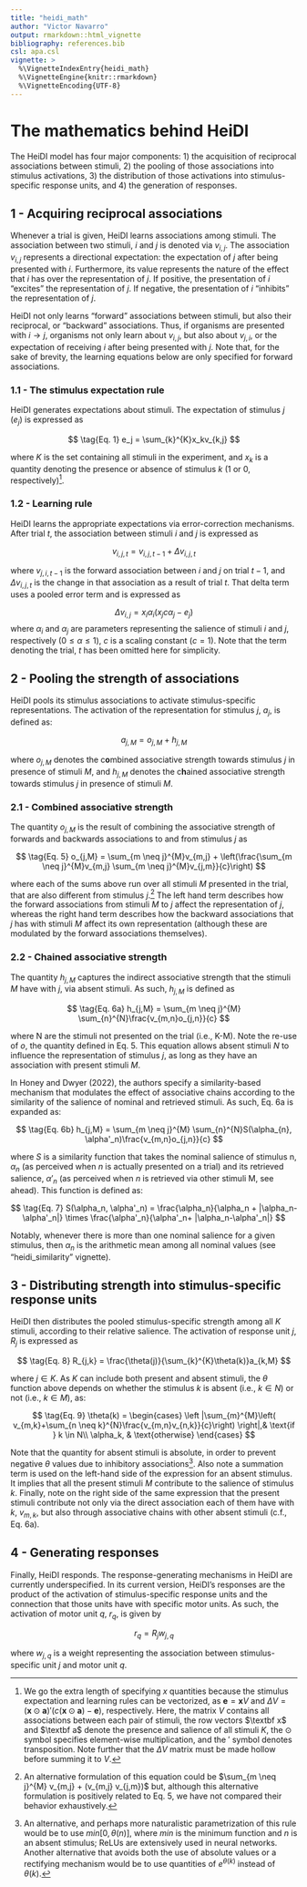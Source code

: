 ---
title: "heidi_math"
author: "Victor Navarro"
output: rmarkdown::html_vignette
bibliography: references.bib
csl: apa.csl
vignette: >
  %\VignetteIndexEntry{heidi_math}
  %\VignetteEngine{knitr::rmarkdown}
  %\VignetteEncoding{UTF-8}
---

# The mathematics behind HeiDI

The HeiDI model has four major components: 1) the acquisition of reciprocal associations between stimuli, 2) the pooling of those associations into stimulus activations, 3) the distribution of those activations into stimulus-specific response units, and 4) the generation of responses.

## 1 - Acquiring reciprocal associations

Whenever a trial is given, HeiDI learns associations among stimuli. The association between two stimuli, $i$ and $j$ is denoted via $v_{i,j}$. The association $v_{i,j}$ represents a directional expectation: the expectation of $j$ after being presented with $i$. Furthermore, its value represents the nature of the effect that $i$ has over the representation of $j$. If positive, the presentation of $i$ "excites" the representation of $j$. If negative, the presentation of $i$ "inhibits" the representation of $j$.

HeiDI not only learns "forward" associations between stimuli, but also their reciprocal, or "backward" associations. Thus, if organisms are presented with $i \rightarrow j$, organisms not only learn about $v_{i,j}$, but also about $v_{j, i}$, or the expectation of receiving $i$ after being presented with $j$. Note that, for the sake of brevity, the learning equations below are only specified for forward associations.

### 1.1 - The stimulus expectation rule

HeiDI generates expectations about stimuli. The expectation of stimulus $j$ ($e_j$) is expressed as 

$$
\tag{Eq. 1}
e_j  = \sum_{k}^{K}x_kv_{k,j}
$$

where $K$ is the set containing all stimuli in the experiment, and $x_k$ is a quantity denoting the presence or absence of stimulus $k$ (1 or 0, respectively)[^note1].

### 1.2 - Learning rule

HeiDI learns the appropriate expectations via error-correction mechanisms. After trial $t$, the association between stimuli $i$ and $j$ is expressed as

$$
\tag{Eq. 2}
v_{i,j, t} = v_{i,j, t-1} + \Delta v_{i,j, t}
$$

where $v_{j,i, t-1}$ is the forward association between $i$ and $j$ on trial $t-1$, and $\Delta v_{i,j, t}$ is the change in that association as a result of trial $t$. That delta term uses a pooled error term and is expressed as

$$
\tag{Eq. 3}
\Delta v_{i,j} = x_i\alpha_i(x_jc\alpha_j - e_j)
$$
where $\alpha_i$ and $\alpha_j$ are parameters representing the salience of stimuli $i$ and $j$, respectively ($0 \le \alpha \le 1$), $c$ is a scaling constant ($c = 1$). Note that the term denoting the trial, $t$ has been  omitted here for simplicity.

## 2 - Pooling the strength of associations

HeiDI pools its stimulus associations to activate stimulus-specific representations. The activation of the representation for stimulus $j$, $a_j$, is defined as:

$$
\tag{Eq. 4}
a_{j,M} = o_{j,M} + h_{j,M}
$$

where $o_{j,M}$ denotes the c**o**mbined associative strength towards stimulus $j$ in presence of stimuli $M$, and $h_{j,M}$ denotes the c**h**ained associative strength towards stimulus $j$ in presence of stimuli $M$. 

### 2.1 - Combined associative strength

The quantity $o_{j,M}$ is the result of combining the associative strength of forwards and backwards associations to and from stimulus $j$ as

$$
\tag{Eq. 5}
o_{j,M} = \sum_{m \neq j}^{M}v_{m,j} + \left(\frac{\sum_{m \neq j}^{M}v_{m,j} \sum_{m \neq j}^{M}v_{j,m}}{c}\right)
$$

where each of the sums above run over all stimuli $M$ presented in the trial, that are also different from stimulus $j$.^[An alternative formulation of this equation could be $\sum_{m \neq j}^{M} v_{m,j} + (v_{m,j} v_{j,m})$ but, although this alternative formulation is positively related to Eq. 5, we have not compared their behavior exhaustively.] The left hand term describes how the forward associations from stimuli $M$ to $j$ affect the representation of $j$, whereas the right hand term describes how the backward associations that $j$ has with  stimuli $M$ affect its own representation (although these are modulated by the forward associations themselves).

### 2.2 - Chained associative strength

The quantity $h_{j,M}$ captures the indirect associative strength that the stimuli $M$ have with $j$, via absent stimuli. As such, $h_{j,M}$ is defined as


$$
\tag{Eq. 6a}
h_{j,M} = \sum_{m \neq j}^{M} \sum_{n}^{N}\frac{v_{m,n}o_{j,n}}{c}
$$

where N are the stimuli not presented on the trial (i.e., K-M). Note the re-use of $o$, the quantity defined in Eq. 5. This equation allows absent stimuli $N$ to influence the representation of stimulus $j$, as long as they have an association with present stimuli $M$.

In Honey and Dwyer (2022), the authors specify a similarity-based mechanism that modulates the effect of associative chains according to the similarity of the salience of nominal and retrieved stimuli. As such, Eq. 6a is expanded as:

$$
\tag{Eq. 6b}
h_{j,M} = \sum_{m \neq j}^{M} \sum_{n}^{N}S(\alpha_{n}, \alpha'_n)\frac{v_{m,n}o_{j,n}}{c}
$$

where $S$ is a similarity function that takes the nominal salience of stimulus n, $\alpha_n$ (as perceived when $n$ is actually presented on a trial) and its retrieved salience, $\alpha'_n$ (as perceived when $n$ is retrieved via other stimuli M, see ahead). This function is defined as:

$$
\tag{Eq. 7}
S(\alpha_n, \alpha'_n) = \frac{\alpha_n}{\alpha_n + |\alpha_n-\alpha'_n|} \times \frac{\alpha'_n}{\alpha'_n+ |\alpha_n-\alpha'_n|}
$$

Notably, whenever there is more than one nominal salience for a given stimulus, then $\alpha_n$ is the arithmetic mean among all nominal values (see "heidi_similarity" vignette).

## 3 - Distributing strength into stimulus-specific response units

HeiDI then distributes the pooled stimulus-specific strength among all $K$ stimuli, according to their relative salience. The activation of response unit $j$, $R_j$ is expressed as

$$
\tag{Eq. 8}
R_{j,k} = \frac{\theta(j)}{\sum_{k}^{K}\theta(k)}a_{k,M}
$$

where $j \in K$. As $K$ can include both present and absent stimuli, the $\theta$ function above depends on whether the stimulus $k$ is absent (i.e., $k \in N$) or not (i.e., $k \in M$), as:

$$
\tag{Eq. 9}
\theta(k) = 
\begin{cases}
    \left |\sum_{m}^{M}\left( v_{m,k}+\sum_{n \neq k}^{N}\frac{v_{m,n}v_{n,k}}{c}\right) \right|,& \text{if } k \in N\\
    \alpha_k, & \text{otherwise}
\end{cases}
$$

Note that the quantity for absent stimuli is absolute, in order to prevent negative $\theta$ values due to inhibitory associations^[An alternative, and perhaps more naturalistic parametrization of this rule would be to use $min[0,\theta(n)]$, where $min$ is the minimum function and $n$ is an absent stimulus; ReLUs are extensively used in neural networks. Another alternative that avoids both the use of absolute values or a rectifying mechanism would be to use quantities of $e^{\theta(k)}$ instead of $\theta(k)$.]. Also note a summation term is used on the left-hand side of the expression for an absent stimulus. It implies that all the present stimuli $M$ contribute to the salience of stimulus $k$. Finally, note on the right side of the same expression that the present stimuli contribute not only via the direct association each of them have with $k$, $v_{m,k}$, but also through associative chains with other absent stimuli (c.f., Eq. 6a).

## 4 - Generating responses

Finally, HeiDI responds. The response-generating mechanisms in HeiDI are currently underspecified. In its current version, HeiDI's responses are the product of the activation of stimulus-specific response units and the connection that those units have with specific motor units. As such, the activation of motor unit $q$, $r_q$, is given by

$$
\tag{Eq. 10}
r_q = R_jw_{j,q}
$$

where $w_{j,q}$ is a weight representing the association between stimulus-specific unit $j$ and motor unit $q$.

[^note1]: 
We go the extra length of specifying $x$ quantities because the stimulus expectation and learning rules can be vectorized, as $\textbf{e} = \textbf{x}V$ and $\Delta V = (\textbf{x}\odot\textbf{a})'  (c(\textbf{x}\odot\textbf{a})-\textbf{e})$, respectively. Here, the matrix $V$ contains all associations between each pair of stimuli, the row vectors $\textbf x$ and $\textbf a$ denote the presence and salience of all stimuli $K$, the $\odot$ symbol specifies element-wise multiplication, and the $'$ symbol denotes transposition. Note further that the $\Delta V$ matrix must be made hollow before summing it to $V$.
